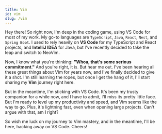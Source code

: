 ```yaml
---
title: Vim
id: vim
slug: /vim
---
```


Hey there! So right now, I'm deep in the coding game, using VS Code for most of my work. My go-to
languages are `TypeScript`, `Java`, `React`, `Nest`, and `Spring Boot`. I used to rely heavily on
**VS Code** for my TypeScript and React projects, and **IntelliJ IDEA** for Java, but I've recently
decided to take the leap and switch to NeoVim.

Now, I know what you're thinking: **"Whoa, that's some serious commitment."** And you're right, it
is. But hear me out. I've been hearing all these great things about Vim for years now, and I've
finally decided to give it a shot. I'm still learning the ropes, but once I get the hang of it, I'll
start sharing my **Vim** journey right here.

But in the meantime, I'm sticking with VS Code. It's been my trusty companion for a while now, and I
have to admit, I'll miss its pretty little face. But I'm ready to level up my productivity and
speed, and Vim seems like the way to go. Plus, it's lightning fast, even when opening large
projects. Can't argue with that, am I right?

So wish me luck on my journey to Vim mastery, and in the meantime, I'll be here, hacking away on VS
Code. Cheers!
